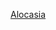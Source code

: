 {{noteTA
| 1= zh-hk:海芋屬; zh-tw:姑婆芋屬;zh-cn:海芋属; 
|2= zh-tw:木蘭植物門;zh-cn:被子植物门;zh-sg:被子植物;
|3= zh-tw:木蘭綱;zh-cn:双子叶植物纲;zh-sg:真双子叶植物;
|4= zh-tw:百合綱;zh-cn:单子叶植物纲;zh-hk:單子葉植物;
}}
{{catmore}}
{{commonscat|Alocasia}}
{{wikispecies|Alocasia}}

[[Category:天南星亞科|Alocasia]]